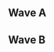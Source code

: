 {{DISPLAYTITLE:Full Bloom 3: ''Melee'' Singles Pools}}{{SetGame|melee}}{{Full Bloom 3 Melee Tabs |This=2}}
==Wave A==
{{Box|start|padding=2em}}
{{HiddenSort|===A1===}}
{{GroupTableStart |[[Full Bloom/3/Melee/Singles Pools/A1|Bracket A1]]|width=300px}}
{{GroupTableSlot|Axe|flag=us|win_m=4|lose_m=0|place=1|bg=up|go={{advance|Full Bloom/3/Melee/Singles Bracket#Winners Bracket}}}}
{{GroupTableSlot|Cal|flag=us|win_m=4|lose_m=1|place=2|bg=stay|go={{advance|Full Bloom/3/Melee/Singles Bracket#Losers Bracket}}}}
{{GroupTableSlot|🔫|flag=uz|win_m=6|lose_m=2|place=3|bg=down}}
{{GroupTableSlot|IMDRR|flag=us|win_m=5|lose_m=2|place=4|bg=down}}
{{GroupTableSlot|Colonel Dog|flag=us|win_m=3|lose_m=2|place=5|bg=down}}
{{GroupTableSlot|Nox|flag=us|win_m=2|lose_m=2|place=5|bg=down}}
{{GroupTableSlot|Amplas|flag=us|win_m=3|lose_m=2|place=7|bg=down}}
{{GroupTableSlot|AC|flag=us|win_m=2|lose_m=2|place=7|bg=down}}
{{GroupTableSlot|Fruitfly|flag=us|win_m=2|lose_m=2|place=9|bg=down}}
{{GroupTableSlot|Signd0g|flag=us|win_m=1|lose_m=2|place=9|bg=down}}
{{GroupTableSlot|Eseif|flag=us|win_m=1|lose_m=2|place=9|bg=down}}
{{GroupTableSlot|Yankee|flag=us|win_m=1|lose_m=2|place=9|bg=down}}
{{GroupTableSlot|Psythr|flag=us|win_m=1|lose_m=2|place=13|bg=down}}
{{GroupTableSlot|mpghappiness|flag=us|win_m=1|lose_m=2|place=13|bg=down}}
{{GroupTableSlot|SixRed|flag=us|win_m=1|lose_m=2|place=13|bg=down}}
{{GroupTableSlot|Vro|flag=us|win_m=0|lose_m=2|place=13|bg=down}}
{{GroupTableSlot|Queens|flag=us|win_m=0|lose_m=2|place=17|bg=down}}
{{GroupTableSlot|Kush|flag=us|win_m=0|lose_m=2|place=17|bg=down}}
{{GroupTableSlot|Johnny Bear|flag=us|win_m=0|lose_m=2|place=17|bg=down}}
{{GroupTableSlot|Stopwatch|flag=us|win_m=0|lose_m=2|place=17|bg=down}}
{{GroupTableEnd}}
{{Box|break|padding=2em}}

{{HiddenSort|===A2===}}
{{GroupTableStart |[[Full Bloom/3/Melee/Singles Pools/A2|Bracket A2]]|width=300px}}
{{GroupTableSlot|Westballz|flag=us|win_m=4|lose_m=0|place=1|bg=up|go={{advance|Full Bloom/3/Melee/Singles Bracket#Winners Bracket}}}}
{{GroupTableSlot|Ginger|flag=us|win_m=4|lose_m=1|place=2|bg=stay|go={{advance|Full Bloom/3/Melee/Singles Bracket#Losers Bracket}}}}
{{GroupTableSlot|Amida|flag=us|win_m=4|lose_m=2|place=3|bg=down}}
{{GroupTableSlot|nintnt|flag=ca|win_m=4|lose_m=2|place=4|bg=down}}
{{GroupTableSlot|Phrigid|flag=us|win_m=3|lose_m=2|place=5|bg=down}}
{{GroupTableSlot|Snap|flag=us|win_m=2|lose_m=2|place=5|bg=down}}
{{GroupTableSlot|Hacky|flag=us|win_m=2|lose_m=2|place=7|bg=down}}
{{GroupTableSlot|Sp1nda|flag=us|win_m=2|lose_m=2|place=7|bg=down}}
{{GroupTableSlot|Webs|flag=us|win_m=2|lose_m=2|place=9|bg=down}}
{{GroupTableSlot|DEOXICLEAN|flag=us|win_m=2|lose_m=2|place=9|bg=down}}
{{GroupTableSlot|Bench|flag=us|win_m=2|lose_m=2|place=9|bg=down}}
{{GroupTableSlot|bringhup|flag=us|win_m=2|lose_m=2|place=9|bg=down}}
{{GroupTableSlot|Trill|flag=us|win_m=1|lose_m=2|place=13|bg=down}}
{{GroupTableSlot|$pud|flag=us|win_m=1|lose_m=2|place=13|bg=down}}
{{GroupTableSlot|duperman|flag=us|win_m=1|lose_m=2|place=13|bg=down}}
{{GroupTableSlot|Senson|flag=us|win_m=1|lose_m=2|place=13|bg=down}}
{{GroupTableSlot|cybelther|flag=us|win_m=0|lose_m=2|place=17|bg=down}}
{{GroupTableSlot|SuperiorJT|flag=us|win_m=0|lose_m=2|place=17|bg=down}}
{{GroupTableSlot|Auvil|flag=us|win_m=0|lose_m=2|place=17|bg=down}}
{{GroupTableSlot|smugs|flag=us|win_m=0|lose_m=2|place=17|bg=down}}
{{GroupTableEnd}}
{{Box|break|padding=2em}}

{{HiddenSort|===A3===}}
{{GroupTableStart |[[Full Bloom/3/Melee/Singles Pools/A3|Bracket A3]]|width=300px}}
{{GroupTableSlot|Swedish Delight|flag=us|win_m=4|lose_m=0|place=1|bg=up|go={{advance|Full Bloom/3/Melee/Singles Bracket#Winners Bracket}}}}
{{GroupTableSlot|Uncle mojo|flag=us|win_m=4|lose_m=1|place=2|bg=stay|go={{advance|Full Bloom/3/Melee/Singles Bracket#Losers Bracket}}}}
{{GroupTableSlot|Fizzle_Boy|flag=us|win_m=4|lose_m=2|place=3|bg=down}}
{{GroupTableSlot|Knubs.|flag=us|win_m=3|lose_m=2|place=4|bg=down}}
{{GroupTableSlot|Holiday|flag=us|win_m=4|lose_m=2|place=5|bg=down}}
{{GroupTableSlot|Hefty Pecker Rod|flag=us|win_m=3|lose_m=2|place=5|bg=down}}
{{GroupTableSlot|Thrash|flag=us|win_m=3|lose_m=2|place=7|bg=down}}
{{GroupTableSlot|Phazon|flag=us|win_m=2|lose_m=2|place=7|bg=down}}
{{GroupTableSlot|High-C|flag=us|win_m=2|lose_m=2|place=9|bg=down}}
{{GroupTableSlot|Huey|flag=us|win_m=2|lose_m=2|place=9|bg=down}}
{{GroupTableSlot|Cantus|flag=us|win_m=1|lose_m=2|place=9|bg=down}}
{{GroupTableSlot|Nuggets|flag=us|win_m=1|lose_m=2|place=9|bg=down}}
{{GroupTableSlot|SpectreRx|flag=us|win_m=1|lose_m=2|place=13|bg=down}}
{{GroupTableSlot|Dusty MD|flag=us|win_m=1|lose_m=2|place=13|bg=down}}
{{GroupTableSlot|+|flag=us|win_m=1|lose_m=2|place=13|bg=down}}
{{GroupTableSlot|Qunt|flag=us|win_m=1|lose_m=2|place=13|bg=down}}
{{GroupTableSlot|Pip|flag=us|win_m=0|lose_m=2|place=17|bg=down}}
{{GroupTableSlot|Faro|flag=us|win_m=0|lose_m=2|place=17|bg=down}}
{{GroupTableSlot|Zel|flag=us|win_m=0|lose_m=2|place=17|bg=down}}
{{GroupTableSlot|JDubz|flag=us|win_m=0|lose_m=2|place=17|bg=down}}
{{GroupTableEnd}}
{{Box|break|padding=2em}}

{{HiddenSort|===A4===}}
{{GroupTableStart |[[Full Bloom/3/Melee/Singles Pools/A4|Bracket A4]]|width=300px}}
{{GroupTableSlot|The Moon|flag=us|win_m=4|lose_m=0|place=1|bg=up|go={{advance|Full Bloom/3/Melee/Singles Bracket#Winners Bracket}}}}
{{GroupTableSlot|Kels|flag=us|win_m=4|lose_m=1|place=2|bg=stay|go={{advance|Full Bloom/3/Melee/Singles Bracket#Losers Bracket}}}}
{{GroupTableSlot|Onisser|flag=us|win_m=4|lose_m=2|place=3|bg=down}}
{{GroupTableSlot|Dr. Greenthumb|flag=us|win_m=4|lose_m=2|place=4|bg=down}}
{{GroupTableSlot|Ten|flag=us|win_m=3|lose_m=2|place=5|bg=down}}
{{GroupTableSlot|Centipede|flag=us|win_m=3|lose_m=2|place=5|bg=down}}
{{GroupTableSlot|Joff|flag=us|win_m=3|lose_m=2|place=7|bg=down}}
{{GroupTableSlot|Rubica|flag=us|win_m=2|lose_m=2|place=7|bg=down}}
{{GroupTableSlot|Zuke|flag=us|win_m=2|lose_m=2|place=9|bg=down}}
{{GroupTableSlot|Radford|flag=us|win_m=2|lose_m=2|place=9|bg=down}}
{{GroupTableSlot|pbrake|flag=us|win_m=2|lose_m=2|place=9|bg=down}}
{{GroupTableSlot|Daddy|flag=us|win_m=1|lose_m=2|place=9|bg=down}}
{{GroupTableSlot|bootybootybootybootybooty|flag=us|win_m=1|lose_m=2|place=13|bg=down}}
{{GroupTableSlot|Unsure|flag=us|win_m=1|lose_m=2|place=13|bg=down}}
{{GroupTableSlot|Jbow|flag=us|win_m=1|lose_m=2|place=13|bg=down}}
{{GroupTableSlot|LuigigoShard|flag=us|win_m=0|lose_m=2|place=13|bg=down}}
{{GroupTableSlot|Doughnut|flag=us|win_m=0|lose_m=2|place=17|bg=down}}
{{GroupTableSlot|Tucker|flag=us|win_m=0|lose_m=2|place=17|bg=down}}
{{GroupTableSlot|Chief|flag=us|win_m=0|lose_m=2|place=17|bg=down}}
{{GroupTableSlot|Dannx|flag=us|win_m=0|lose_m=2|place=17|bg=down}}
{{GroupTableEnd}}
{{Box|break|padding=2em}}

{{HiddenSort|===A5===}}
{{GroupTableStart |[[Full Bloom/3/Melee/Singles Pools/A5|Bracket A5]]|width=300px}}
{{GroupTableSlot|HugS|flag=us|win_m=4|lose_m=0|place=1|bg=up|go={{advance|Full Bloom/3/Melee/Singles Bracket#Winners Bracket}}}}
{{GroupTableSlot|Mr. F|flag=us|win_m=4|lose_m=1|place=2|bg=stay|go={{advance|Full Bloom/3/Melee/Singles Bracket#Losers Bracket}}}}
{{GroupTableSlot|Slop|flag=us|win_m=4|lose_m=2|place=3|bg=down}}
{{GroupTableSlot|Ferriswheel|flag=us|win_m=4|lose_m=2|place=4|bg=down}}
{{GroupTableSlot|Free$|flag=us|win_m=4|lose_m=2|place=5|bg=down}}
{{GroupTableSlot|Treyvon|flag=us|win_m=3|lose_m=2|place=5|bg=down}}
{{GroupTableSlot|Ogopogo|flag=us|win_m=2|lose_m=2|place=7|bg=down}}
{{GroupTableSlot|Grognar|flag=us|win_m=2|lose_m=2|place=7|bg=down}}
{{GroupTableSlot|Jakespeare|flag=us|win_m=2|lose_m=2|place=9|bg=down}}
{{GroupTableSlot|Mr. Brown|flag=us|win_m=1|lose_m=2|place=9|bg=down}}
{{GroupTableSlot|☆ Raptor Bootsy ☆|flag=us|win_m=1|lose_m=2|place=9|bg=down}}
{{GroupTableSlot|Peanut|flag=us|win_m=1|lose_m=2|place=9|bg=down}}
{{GroupTableSlot|Greenmachine|flag=us|win_m=1|lose_m=2|place=13|bg=down}}
{{GroupTableSlot|Caveman?|flag=us|win_m=1|lose_m=2|place=13|bg=down}}
{{GroupTableSlot|visualwatch|flag=us|win_m=1|lose_m=2|place=13|bg=down}}
{{GroupTableSlot|poet|flag=us|win_m=0|lose_m=2|place=13|bg=down}}
{{GroupTableSlot|Ninja!|flag=us|win_m=0|lose_m=2|place=17|bg=down}}
{{GroupTableSlot|Engine|flag=us|win_m=0|lose_m=2|place=17|bg=down}}
{{GroupTableSlot|Flandingo|flag=us|win_m=0|lose_m=2|place=17|bg=down}}
{{GroupTableEnd}}
{{Box|break|padding=2em}}

{{HiddenSort|===A6===}}
{{GroupTableStart |[[Full Bloom/3/Melee/Singles Pools/A6|Bracket A6]]|width=300px}}
{{GroupTableSlot|Duck|flag=us|win_m=4|lose_m=0|place=1|bg=up|go={{advance|Full Bloom/3/Melee/Singles Bracket#Winners Bracket}}}}
{{GroupTableSlot|Eikelmann|flag=us|win_m=5|lose_m=1|place=2|bg=stay|go={{advance|Full Bloom/3/Melee/Singles Bracket#Losers Bracket}}}}
{{GroupTableSlot|HomeMadeWaffles|flag=us|win_m=3|lose_m=2|place=3|bg=down}}
{{GroupTableSlot|Team Nick|flag=us|win_m=3|lose_m=2|place=4|bg=down}}
{{GroupTableSlot|Jacky|flag=us|win_m=3|lose_m=2|place=5|bg=down}}
{{GroupTableSlot|Blendtec|flag=us|win_m=3|lose_m=2|place=5|bg=down}}
{{GroupTableSlot|Dr. Junk|flag=us|win_m=3|lose_m=2|place=7|bg=down}}
{{GroupTableSlot|Danil|flag=us|win_m=2|lose_m=2|place=7|bg=down}}
{{GroupTableSlot|JmanJ|flag=us|win_m=2|lose_m=2|place=9|bg=down}}
{{GroupTableSlot|Robbie|flag=us|win_m=2|lose_m=2|place=9|bg=down}}
{{GroupTableSlot|Guyron|flag=us|win_m=2|lose_m=2|place=9|bg=down}}
{{GroupTableSlot|Smizzy|flag=us|win_m=1|lose_m=2|place=9|bg=down}}
{{GroupTableSlot|KittheShadow|flag=us|win_m=1|lose_m=2|place=13|bg=down}}
{{GroupTableSlot|Jtthebomb|flag=us|win_m=1|lose_m=2|place=13|bg=down}}
{{GroupTableSlot|Foodacris|flag=us|win_m=0|lose_m=2|place=13|bg=down}}
{{GroupTableSlot|Nard Dogg|flag=us|win_m=0|lose_m=2|place=13|bg=down}}
{{GroupTableSlot|Cancer|flag=us|win_m=0|lose_m=2|place=17|bg=down}}
{{GroupTableSlot|Akim|flag=us|win_m=0|lose_m=2|place=17|bg=down}}
{{GroupTableSlot|Aveond|flag=us|win_m=0|lose_m=2|place=17|bg=down}}
{{GroupTableEnd}}
{{Box|break|padding=2em}}

{{HiddenSort|===A7===}}
{{GroupTableStart |[[Full Bloom/3/Melee/Singles Pools/A7|Bracket A7]]|width=300px}}
{{GroupTableSlot|KJH|flag=us|win_m=4|lose_m=0|place=1|bg=up|go={{advance|Full Bloom/3/Melee/Singles Bracket#Winners Bracket}}}}
{{GroupTableSlot|Reeve|flag=us|win_m=4|lose_m=1|place=2|bg=stay|go={{advance|Full Bloom/3/Melee/Singles Bracket#Losers Bracket}}}}
{{GroupTableSlot|Trix|flag=us|win_m=4|lose_m=2|place=3|bg=down}}
{{GroupTableSlot|Deep Fox|flag=us|win_m=3|lose_m=2|place=4|bg=down}}
{{GroupTableSlot|Parzival|flag=us|win_m=3|lose_m=2|place=5|bg=down}}
{{GroupTableSlot|Rain|flag=us|win_m=3|lose_m=2|place=5|bg=down}}
{{GroupTableSlot|Mr Pebbles|flag=us|win_m=3|lose_m=2|place=7|bg=down}}
{{GroupTableSlot|Thexy|flag=us|win_m=2|lose_m=2|place=7|bg=down}}
{{GroupTableSlot|Rasen|flag=us|win_m=2|lose_m=2|place=9|bg=down}}
{{GroupTableSlot|Russy|flag=us|win_m=2|lose_m=2|place=9|bg=down}}
{{GroupTableSlot|Daddy|flag=us|win_m=2|lose_m=2|place=9|bg=down}}
{{GroupTableSlot|Kobe|flag=us|win_m=1|lose_m=2|place=9|bg=down}}
{{GroupTableSlot|MC|flag=us|win_m=1|lose_m=2|place=13|bg=down}}
{{GroupTableSlot|MKULTRA|flag=us|win_m=1|lose_m=2|place=13|bg=down}}
{{GroupTableSlot|Drownt|flag=us|win_m=1|lose_m=2|place=13|bg=down}}
{{GroupTableSlot|MukLyfe_Taco|flag=us|win_m=1|lose_m=2|place=13|bg=down}}
{{GroupTableSlot|Grillya|flag=us|win_m=0|lose_m=2|place=17|bg=down}}
{{GroupTableSlot|GGTC|flag=us|win_m=0|lose_m=2|place=17|bg=down}}
{{GroupTableSlot|Pleasantries|flag=us|win_m=0|lose_m=2|place=17|bg=down}}
{{GroupTableSlot|King Boolean|flag=us|win_m=0|lose_m=2|place=17|bg=down}}
{{GroupTableEnd}}
{{Box|break|padding=2em}}

{{HiddenSort|===A8===}}
{{GroupTableStart |[[Full Bloom/3/Melee/Singles Pools/A8|Bracket A8]]|width=300px}}
{{GroupTableSlot|ORLY|flag=us|win_m=4|lose_m=0|place=1|bg=up|go={{advance|Full Bloom/3/Melee/Singles Bracket#Winners Bracket}}}}
{{GroupTableSlot|Drephen|flag=us|win_m=4|lose_m=1|place=2|bg=stay|go={{advance|Full Bloom/3/Melee/Singles Bracket#Losers Bracket}}}}
{{GroupTableSlot|ASL|flag=us|win_m=5|lose_m=2|place=3|bg=down}}
{{GroupTableSlot|Ecco|flag=us|win_m=3|lose_m=2|place=4|bg=down}}
{{GroupTableSlot|Kappa Falcon|flag=us|win_m=3|lose_m=2|place=5|bg=down}}
{{GroupTableSlot|Papa|flag=us|win_m=2|lose_m=2|place=5|bg=down}}
{{GroupTableSlot|Dirty|flag=us|win_m=3|lose_m=2|place=7|bg=down}}
{{GroupTableSlot|C Mill$|flag=us|win_m=2|lose_m=2|place=7|bg=down}}
{{GroupTableSlot|Javes|flag=us|win_m=2|lose_m=2|place=9|bg=down}}
{{GroupTableSlot|Conquistadorable|flag=us|win_m=2|lose_m=2|place=9|bg=down}}
{{GroupTableSlot|Jorgasms|flag=us|win_m=2|lose_m=2|place=9|bg=down}}
{{GroupTableSlot|MeBoy|flag=us|win_m=1|lose_m=2|place=9|bg=down}}
{{GroupTableSlot|Mac|flag=us|win_m=1|lose_m=2|place=13|bg=down}}
{{GroupTableSlot|Sand Bird|flag=us|win_m=1|lose_m=2|place=13|bg=down}}
{{GroupTableSlot|Jawes|flag=us|win_m=0|lose_m=2|place=13|bg=down}}
{{GroupTableSlot|BreezlesMcCheezles|flag=us|win_m=0|lose_m=2|place=13|bg=down}}
{{GroupTableSlot|Foge|flag=us|win_m=0|lose_m=2|place=17|bg=down}}
{{GroupTableSlot|Invisibleyeti|flag=us|win_m=0|lose_m=2|place=17|bg=down}}
{{GroupTableSlot|Nicky|flag=us|win_m=0|lose_m=2|place=17|bg=down}}
{{GroupTableEnd}}
{{Box|end}}

==Wave B==
{{Box|start|padding=2em}}
{{HiddenSort|===B1===}}
{{GroupTableStart |[[Full Bloom/3/Melee/Singles Pools/B1|Bracket B1]]|width=300px}}
{{GroupTableSlot|Ice|flag=de|win_m=4|lose_m=0|place=1|bg=up|go={{advance|Full Bloom/3/Melee/Singles Bracket#Winners Bracket}}}}
{{GroupTableSlot|Azzu|flag=us|win_m=4|lose_m=1|place=2|bg=stay|go={{advance|Full Bloom/3/Melee/Singles Bracket#Losers Bracket}}}}
{{GroupTableSlot|Milhous|flag=us|win_m=4|lose_m=2|place=3|bg=down}}
{{GroupTableSlot|CawRiN|flag=us|win_m=4|lose_m=2|place=4|bg=down}}
{{GroupTableSlot|2Framez|flag=us|win_m=4|lose_m=2|place=5|bg=down}}
{{GroupTableSlot|FannyPack|flag=us|win_m=2|lose_m=2|place=5|bg=down}}
{{GroupTableSlot|Chinchilla|flag=us|win_m=3|lose_m=2|place=7|bg=down}}
{{GroupTableSlot|Modem|flag=us|win_m=2|lose_m=2|place=7|bg=down}}
{{GroupTableSlot|Bajef|flag=us|win_m=2|lose_m=2|place=9|bg=down}}
{{GroupTableSlot|Jessup|flag=us|win_m=2|lose_m=2|place=9|bg=down}}
{{GroupTableSlot|Nix|flag=ca|win_m=2|lose_m=2|place=9|bg=down}}
{{GroupTableSlot|EzE|flag=us|win_m=2|lose_m=2|place=9|bg=down}}
{{GroupTableSlot|Zemister|flag=us|win_m=1|lose_m=2|place=13|bg=down}}
{{GroupTableSlot|iycewynd|flag=us|win_m=1|lose_m=2|place=13|bg=down}}
{{GroupTableSlot|Phil|flag=us|win_m=0|lose_m=2|place=13|bg=down}}
{{GroupTableSlot|PGH Carroll|flag=us|win_m=0|lose_m=2|place=13|bg=down}}
{{GroupTableSlot|Radiant|flag=us|win_m=0|lose_m=2|place=17|bg=down}}
{{GroupTableSlot|drews|flag=us|win_m=0|lose_m=2|place=17|bg=down}}
{{GroupTableSlot|Darb|flag=us|win_m=0|lose_m=2|place=17|bg=down}}
{{GroupTableSlot|Surfer Jesus|flag=us|win_m=0|lose_m=2|place=17|bg=down}}
{{GroupTableEnd}}
{{Box|break|padding=2em}}

{{HiddenSort|===B2===}}
{{GroupTableStart |[[Full Bloom/3/Melee/Singles Pools/B2|Bracket B2]]|width=300px}}
{{GroupTableSlot|Prince Abu|flag=us|win_m=4|lose_m=0|place=1|bg=up|go={{advance|Full Bloom/3/Melee/Singles Bracket#Winners Bracket}}}}
{{GroupTableSlot|S2J|flag=us|win_m=4|lose_m=1|place=2|bg=stay|go={{advance|Full Bloom/3/Melee/Singles Bracket#Losers Bracket}}}}
{{GroupTableSlot|DairDev1L|flag=us|win_m=4|lose_m=2|place=3|bg=down}}
{{GroupTableSlot|shabo|flag=us|win_m=3|lose_m=2|place=4|bg=down}}
{{GroupTableSlot|Passion|flag=us|win_m=4|lose_m=2|place=5|bg=down}}
{{GroupTableSlot|Seeze|flag=us|win_m=3|lose_m=2|place=5|bg=down}}
{{GroupTableSlot|PhD|flag=us|win_m=2|lose_m=2|place=7|bg=down}}
{{GroupTableSlot|BananaSack|flag=us|win_m=2|lose_m=2|place=7|bg=down}}
{{GroupTableSlot|Samwize|flag=us|win_m=2|lose_m=2|place=9|bg=down}}
{{GroupTableSlot|Ragin|flag=us|win_m=2|lose_m=2|place=9|bg=down}}
{{GroupTableSlot|Resty Shackleford|flag=us|win_m=2|lose_m=2|place=9|bg=down}}
{{GroupTableSlot|Joey™|flag=us|win_m=1|lose_m=2|place=9|bg=down}}
{{GroupTableSlot|Xeno|flag=us|win_m=1|lose_m=2|place=13|bg=down}}
{{GroupTableSlot|Kevbot|flag=us|win_m=1|lose_m=2|place=13|bg=down}}
{{GroupTableSlot|OMD|flag=us|win_m=0|lose_m=2|place=13|bg=down}}
{{GroupTableSlot|Slug|flag=us|win_m=0|lose_m=2|place=13|bg=down}}
{{GroupTableSlot|Fabe|flag=us|win_m=0|lose_m=2|place=17|bg=down}}
{{GroupTableSlot|Sickmagic|flag=us|win_m=0|lose_m=2|place=17|bg=down}}
{{GroupTableSlot|Phantom|flag=us|win_m=0|lose_m=2|place=17|bg=down}}
{{GroupTableEnd}}
{{Box|break|padding=2em}}

{{HiddenSort|===B3===}}
{{GroupTableStart |[[Full Bloom/3/Melee/Singles Pools/B3|Bracket B3]]|width=300px}}
{{GroupTableSlot|MacD|flag=us|win_m=4|lose_m=0|place=1|bg=up|go={{advance|Full Bloom/3/Melee/Singles Bracket#Winners Bracket}}}}
{{GroupTableSlot|Fluid|flag=us|win_m=4|lose_m=1|place=2|bg=stay|go={{advance|Full Bloom/3/Melee/Singles Bracket#Losers Bracket}}}}
{{GroupTableSlot|Heartstrings|flag=us|win_m=5|lose_m=2|place=3|bg=down}}
{{GroupTableSlot|Deegs|flag=us|win_m=3|lose_m=2|place=4|bg=down}}
{{GroupTableSlot|Fizz|flag=us|win_m=4|lose_m=2|place=5|bg=down}}
{{GroupTableSlot|Silent Wolf|flag=us|win_m=2|lose_m=2|place=5|bg=down}}
{{GroupTableSlot|Stringer|flag=us|win_m=2|lose_m=2|place=7|bg=down}}
{{GroupTableSlot|The Fury|flag=us|win_m=2|lose_m=2|place=7|bg=down}}
{{GroupTableSlot|Yogi|flag=us|win_m=2|lose_m=2|place=9|bg=down}}
{{GroupTableSlot|Tarchwood|flag=us|win_m=2|lose_m=2|place=9|bg=down}}
{{GroupTableSlot|Phoenix|flag=us|win_m=2|lose_m=2|place=9|bg=down}}
{{GroupTableSlot|WINNIE|flag=us|win_m=1|lose_m=2|place=9|bg=down}}
{{GroupTableSlot|HeatRiser|flag=us|win_m=1|lose_m=2|place=13|bg=down}}
{{GroupTableSlot|Messi|flag=us|win_m=1|lose_m=2|place=13|bg=down}}
{{GroupTableSlot|Biff$$$$|flag=us|win_m=1|lose_m=2|place=13|bg=down}}
{{GroupTableSlot|Final Boss|flag=us|win_m=1|lose_m=2|place=13|bg=down}}
{{GroupTableSlot|Axel|flag=|win_m=0|lose_m=2|place=17|bg=down}}
{{GroupTableSlot|Remix|flag=us|win_m=0|lose_m=2|place=17|bg=down}}
{{GroupTableSlot|sidetraK|flag=us|win_m=0|lose_m=2|place=17|bg=down}}
{{GroupTableSlot|TheBSwizzle|flag=us|win_m=0|lose_m=2|place=17|bg=down}}
{{GroupTableEnd}}
{{Box|break|padding=2em}}

{{HiddenSort|===B4===}}
{{GroupTableStart |[[Full Bloom/3/Melee/Singles Pools/B4|Bracket B4]]|width=300px}}
{{GroupTableSlot|SFAT|flag=us|win_m=4|lose_m=0|place=1|bg=up|go={{advance|Full Bloom/3/Melee/Singles Bracket#Winners Bracket}}}}
{{GroupTableSlot|NY Joey|flag=us|win_m=4|lose_m=1|place=2|bg=stay|go={{advance|Full Bloom/3/Melee/Singles Bracket#Losers Bracket}}}}
{{GroupTableSlot|Lanceinthepants|flag=us|win_m=4|lose_m=2|place=3|bg=down}}
{{GroupTableSlot|Den|flag=us|win_m=4|lose_m=2|place=4|bg=down}}
{{GroupTableSlot|Buckskinbay|flag=us|win_m=3|lose_m=2|place=5|bg=down}}
{{GroupTableSlot|Vavv|flag=us|win_m=2|lose_m=2|place=5|bg=down}}
{{GroupTableSlot|Suidt|flag=us|win_m=2|lose_m=2|place=7|bg=down}}
{{GroupTableSlot|PKCrescent|flag=us|win_m=2|lose_m=2|place=7|bg=down}}
{{GroupTableSlot|I-19|flag=us|win_m=2|lose_m=2|place=9|bg=down}}
{{GroupTableSlot|Migz|flag=us|win_m=2|lose_m=2|place=9|bg=down}}
{{GroupTableSlot|RobotNick|flag=us|win_m=2|lose_m=2|place=9|bg=down}}
{{GroupTableSlot|BY15|flag=us|win_m=2|lose_m=2|place=9|bg=down}}
{{GroupTableSlot|Debs|flag=us|win_m=1|lose_m=2|place=13|bg=down}}
{{GroupTableSlot|Penis Ryan|flag=us|win_m=1|lose_m=2|place=13|bg=down}}
{{GroupTableSlot|Jam|flag=us|win_m=1|lose_m=2|place=13|bg=down}}
{{GroupTableSlot|ITALIAN N1NJA|flag=us|win_m=1|lose_m=2|place=13|bg=down}}
{{GroupTableSlot|BigBird|flag=us|win_m=0|lose_m=2|place=17|bg=down}}
{{GroupTableSlot|XTC|flag=us|win_m=0|lose_m=2|place=17|bg=down}}
{{GroupTableSlot|Naggy|flag=us|win_m=0|lose_m=2|place=17|bg=down}}
{{GroupTableSlot|Quigs|flag=us|win_m=0|lose_m=2|place=17|bg=down}}
{{GroupTableEnd}}
{{Box|break|padding=2em}}

{{HiddenSort|===B5===}}
{{GroupTableStart |[[Full Bloom/3/Melee/Singles Pools/B5|Bracket B5]]|width=300px}}
{{GroupTableSlot|Shroomed|flag=us|win_m=4|lose_m=0|place=1|bg=up|go={{advance|Full Bloom/3/Melee/Singles Bracket#Winners Bracket}}}}
{{GroupTableSlot|Nightmare|flag=ca|win_m=5|lose_m=1|place=2|bg=stay|go={{advance|Full Bloom/3/Melee/Singles Bracket#Losers Bracket}}}}
{{GroupTableSlot|Cob|flag=us|win_m=3|lose_m=2|place=3|bg=down}}
{{GroupTableSlot|Sizzle|flag=us|win_m=3|lose_m=2|place=4|bg=down}}
{{GroupTableSlot|Tryce|flag=us|win_m=3|lose_m=2|place=5|bg=down}}
{{GroupTableSlot|Village Mascot|flag=us|win_m=3|lose_m=2|place=5|bg=down}}
{{GroupTableSlot|Moy|flag=us|win_m=2|lose_m=2|place=7|bg=down}}
{{GroupTableSlot|Xiivi|flag=us|win_m=2|lose_m=2|place=7|bg=down}}
{{GroupTableSlot|Moriarty|flag=us|win_m=2|lose_m=2|place=9|bg=down}}
{{GroupTableSlot|Garbage|flag=us|win_m=2|lose_m=2|place=9|bg=down}}
{{GroupTableSlot|SLAG!|flag=us|win_m=2|lose_m=2|place=9|bg=down}}
{{GroupTableSlot|CocoThunder|flag=us|win_m=2|lose_m=2|place=9|bg=down}}
{{GroupTableSlot|freeswat|flag=us|win_m=1|lose_m=2|place=13|bg=down}}
{{GroupTableSlot|Nils|flag=us|win_m=1|lose_m=2|place=13|bg=down}}
{{GroupTableSlot|Anasazi|flag=us|win_m=1|lose_m=2|place=13|bg=down}}
{{GroupTableSlot|TM75|flag=us|win_m=1|lose_m=2|place=13|bg=down}}
{{GroupTableSlot|Puff Daddy|flag=us|win_m=0|lose_m=2|place=17|bg=down}}
{{GroupTableSlot|SVG|flag=us|win_m=0|lose_m=2|place=17|bg=down}}
{{GroupTableSlot|$PANK|flag=us|win_m=0|lose_m=2|place=17|bg=down}}
{{GroupTableSlot|ShockTesla|flag=us|win_m=0|lose_m=2|place=17|bg=down}}
{{GroupTableEnd}}
{{Box|break|padding=2em}}

{{HiddenSort|===B6===}}
{{GroupTableStart |[[Full Bloom/3/Melee/Singles Pools/B6|Bracket B6]]|width=300px}}
{{GroupTableSlot|Druggedfox|flag=us|win_m=4|lose_m=0|place=1|bg=up|go={{advance|Full Bloom/3/Melee/Singles Bracket#Winners Bracket}}}}
{{GroupTableSlot|Captain Faceroll|flag=us|win_m=5|lose_m=1|place=2|bg=stay|go={{advance|Full Bloom/3/Melee/Singles Bracket#Losers Bracket}}}}
{{GroupTableSlot|quin|flag=us|win_m=3|lose_m=2|place=3|bg=down}}
{{GroupTableSlot|simkins|flag=us|win_m=3|lose_m=2|place=4|bg=down}}
{{GroupTableSlot|Gaston|flag=us|win_m=4|lose_m=2|place=5|bg=down}}
{{GroupTableSlot|Banana Steve|flag=us|win_m=3|lose_m=2|place=5|bg=down}}
{{GroupTableSlot|Gunhaver|flag=us|win_m=3|lose_m=2|place=7|bg=down}}
{{GroupTableSlot|Beach|flag=us|win_m=2|lose_m=2|place=7|bg=down}}
{{GroupTableSlot|Buttons|flag=us|win_m=2|lose_m=2|place=9|bg=down}}
{{GroupTableSlot|Santa|flag=us|win_m=2|lose_m=2|place=9|bg=down}}
{{GroupTableSlot|Zepto|flag=us|win_m=1|lose_m=2|place=9|bg=down}}
{{GroupTableSlot|Zicore|flag=us|win_m=1|lose_m=2|place=9|bg=down}}
{{GroupTableSlot|Slime|flag=us|win_m=1|lose_m=2|place=13|bg=down}}
{{GroupTableSlot|Jingles|flag=us|win_m=1|lose_m=2|place=13|bg=down}}
{{GroupTableSlot|Kiwi|flag=us|win_m=1|lose_m=2|place=13|bg=down}}
{{GroupTableSlot|LXIX|flag=ca|win_m=1|lose_m=2|place=13|bg=down}}
{{GroupTableSlot|Vark|flag=us|win_m=0|lose_m=2|place=17|bg=down}}
{{GroupTableSlot|Jwcool3|flag=us|win_m=0|lose_m=2|place=17|bg=down}}
{{GroupTableSlot|Tan|flag=us|win_m=0|lose_m=2|place=17|bg=down}}
{{GroupTableSlot|superfast jellyfish|flag=us|win_m=0|lose_m=2|place=17|bg=down}}
{{GroupTableEnd}}
{{Box|break|padding=2em}}

{{HiddenSort|===B7===}}
{{GroupTableStart |[[Full Bloom/3/Melee/Singles Pools/B7|Bracket B7]]|width=300px}}
{{GroupTableSlot|Leffen|flag=se|win_m=4|lose_m=0|place=1|bg=up|go={{advance|Full Bloom/3/Melee/Singles Bracket#Winners Bracket}}}}
{{GroupTableSlot|Michael|flag=us|win_m=5|lose_m=1|place=2|bg=stay|go={{advance|Full Bloom/3/Melee/Singles Bracket#Losers Bracket}}}}
{{GroupTableSlot|voorhese|flag=us|win_m=3|lose_m=2|place=3|bg=down}}
{{GroupTableSlot|Zetts|flag=us|win_m=3|lose_m=2|place=4|bg=down}}
{{GroupTableSlot|Homestar|flag=us|win_m=4|lose_m=2|place=5|bg=down}}
{{GroupTableSlot|Wolven|flag=us|win_m=3|lose_m=2|place=5|bg=down}}
{{GroupTableSlot|Blahguy|flag=us|win_m=2|lose_m=2|place=7|bg=down}}
{{GroupTableSlot|Duhssert|flag=us|win_m=2|lose_m=2|place=7|bg=down}}
{{GroupTableSlot|Waves|flag=us|win_m=2|lose_m=2|place=9|bg=down}}
{{GroupTableSlot|Bobalu|flag=us|win_m=2|lose_m=2|place=9|bg=down}}
{{GroupTableSlot|Daolothe|flag=us|win_m=2|lose_m=2|place=9|bg=down}}
{{GroupTableSlot|Mahatma|flag=us|win_m=1|lose_m=2|place=9|bg=down}}
{{GroupTableSlot|Scooby|flag=us|win_m=1|lose_m=2|place=13|bg=down}}
{{GroupTableSlot|set!|flag=us|win_m=1|lose_m=2|place=13|bg=down}}
{{GroupTableSlot|Cigs|flag=us|win_m=1|lose_m=2|place=13|bg=down}}
{{GroupTableSlot|Peredido|flag=us|win_m=1|lose_m=2|place=13|bg=down}}
{{GroupTableSlot|AlphaMelon|flag=us|win_m=0|lose_m=2|place=17|bg=down}}
{{GroupTableSlot|HipHop|flag=us|win_m=0|lose_m=2|place=17|bg=down}}
{{GroupTableSlot|Mickey Myers|flag=us|win_m=0|lose_m=2|place=17|bg=down}}
{{GroupTableSlot|Bae-jammin'|flag=us|win_m=0|lose_m=2|place=17|bg=down}}
{{GroupTableEnd}}
{{Box|break|padding=2em}}

{{HiddenSort|===B8===}}
{{GroupTableStart |[[Full Bloom/3/Melee/Singles Pools/B8|Bracket B8]]|width=300px}}
{{GroupTableSlot|Hungrybox|flag=us|win_m=4|lose_m=0|place=1|bg=up|go={{advance|Full Bloom/3/Melee/Singles Bracket#Winners Bracket}}}}
{{GroupTableSlot|Rik|flag=us|win_m=4|lose_m=1|place=2|bg=stay|go={{advance|Full Bloom/3/Melee/Singles Bracket#Losers Bracket}}}}
{{GroupTableSlot|Yoyo|flag=us|win_m=4|lose_m=2|place=3|bg=down}}
{{GroupTableSlot|DFU|flag=us|win_m=3|lose_m=2|place=4|bg=down}}
{{GroupTableSlot|Davemon|flag=us|win_m=4|lose_m=2|place=5|bg=down}}
{{GroupTableSlot|Boyd|flag=us|win_m=3|lose_m=2|place=5|bg=down}}
{{GroupTableSlot|notMitch|flag=us|win_m=3|lose_m=2|place=7|bg=down}}
{{GroupTableSlot|Orange|flag=us|win_m=2|lose_m=2|place=7|bg=down}}
{{GroupTableSlot|ben sarabia|flag=us|win_m=2|lose_m=2|place=9|bg=down}}
{{GroupTableSlot|PDaddy|flag=us|win_m=2|lose_m=2|place=9|bg=down}}
{{GroupTableSlot|YordY|flag=us|win_m=1|lose_m=2|place=9|bg=down}}
{{GroupTableSlot|indy|flag=us|win_m=1|lose_m=2|place=9|bg=down}}
{{GroupTableSlot|Bumsqueeze|flag=us|win_m=1|lose_m=2|place=13|bg=down}}
{{GroupTableSlot|Trusty Bag|flag=us|win_m=1|lose_m=2|place=13|bg=down}}
{{GroupTableSlot|Face of Beau|flag=us|win_m=1|lose_m=2|place=13|bg=down}}
{{GroupTableSlot|King Sammy|flag=us|win_m=1|lose_m=2|place=13|bg=down}}
{{GroupTableSlot|Attemp|flag=us|win_m=0|lose_m=2|place=17|bg=down}}
{{GroupTableSlot|Freshy|flag=us|win_m=0|lose_m=2|place=17|bg=down}}
{{GroupTableSlot|WyLd|flag=us|win_m=0|lose_m=2|place=17|bg=down}}
{{GroupTableSlot|Captain Price|flag=us|win_m=0|lose_m=2|place=17|bg=down}}
{{GroupTableEnd}}
{{Box|end}}
